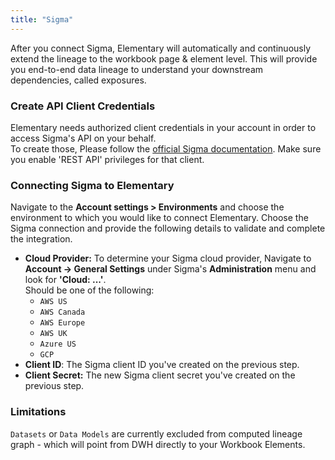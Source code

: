 ```yaml
---
title: "Sigma"
---
```


After you connect Sigma, Elementary will automatically and continuously extend the lineage to the workbook page & element level.
This will provide you end-to-end data lineage to understand your downstream dependencies, called exposures.

### Create API Client Credentials

Elementary needs authorized client credentials in your account in order to access Sigma's API on your behalf. <br/>
To create those, Please follow the [official Sigma documentation](https://help.sigmacomputing.com/reference/generate-client-credentials#generate-api-client-credentials). 
Make sure you enable 'REST API' privileges for that client.

### Connecting Sigma to Elementary

Navigate to the **Account settings > Environments** and choose the environment to which you would like to connect Elementary.
Choose the Sigma connection and provide the following details to validate and complete the integration.

- **Cloud Provider:** To determine your Sigma cloud provider, Navigate to **Account -> General Settings** under Sigma's **Administration** menu and look for **'Cloud: ...'**. <br/> Should be one of the following:
  - `AWS US`
  - `AWS Canada`
  - `AWS Europe`
  - `AWS UK`
  - `Azure US`
  - `GCP`
- **Client ID**: The Sigma client ID you've created on the previous step.
- **Client Secret:** The new Sigma client secret you've created on the previous step.


### Limitations

`Datasets` or `Data Models` are currently excluded from computed lineage graph - which will point from DWH directly to your Workbook Elements. <br/>